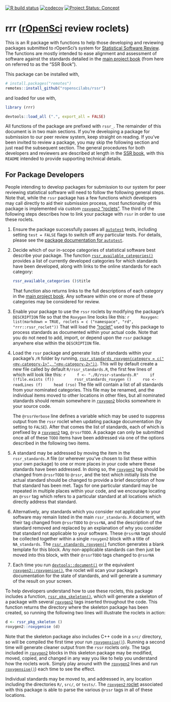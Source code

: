 <!-- badges: start -->
[![R build status](https://github.com/ropenscilabs/rssr/workflows/R-CMD-check/badge.svg)](https://github.com/ropenscilabs/rssr/actions)
[![codecov](https://codecov.io/gh/ropenscilabs/rssr/branch/master/graph/badge.svg)](https://codecov.io/gh/ropenscilabs/rssr)
[![Project Status:
Concept](https://www.repostatus.org/badges/latest/concept.svg)](https://www.repostatus.org/#concept)
<!-- badges: end -->


<!-- README.md is generated from README.Rmd. Please edit that file -->

# rrr ([**r**OpenSci](https://ropensci.org) **r**eview **r**oclets)

This is an R package with functions to help those developing and reviewing
packages submitted to rOpenSci's system for [Statistical Software
Review](https://ropenscilabs.github.io/statistical-software-review-book/index.html).
The functions are mostly intended to ease alignment and assessment of software
against the standards detailed in the [main project
book](https://ropenscilabs.github.io/statistical-software-review-book/index.html)
(from here on referred to as the "SSR Book").

This package can be installed with,

```r
# install.packages("remotes")
remotes::install_github("ropenscilabs/rssr")
```

and loaded for use with,
```r
library (rrr)
```
```r
devtools::load_all (".", export_all = FALSE)
```

All functions of the package are prefixed with `rssr_`. The remainder of this
document is in two main sections. If you're developing a package for submission
to our peer review system, keep straight on reading. If you've been invited to
review a package, you may skip the following section and just read the
subsequent section. The general procedures for both developers and reviewers
are described at length in the [SSR
book](https://ropenscilabs.github.io/statistical-software-review-book/index.html),
with this `README` intended to provide supporting technical details.

## For Package Developers

People intending to develop packages for submission to our system for peer
reviewing statistical software will need to follow the following general steps.
Note that, while the `rssr` package has a few functions which developers may
call directly to aid their submission process, most functionality of this
package is implemented via custom [`roxygen2`
"roclets"](https://roxygen2.r-lib.org). The third of the following steps
describes how to link your package with `rssr` in order to use these roclets.

1. Ensure the package successfully passes all
   [`autotest`](https://github.com/ropenscilabs/autotest) tests, including
   setting `test = FALSE` flags to switch off any particular tests. For
   details, please see the [package documentation for
   `autotest`](https://ropenscilabs.github.io/autotest/).
2. Decide which of our in-scope categories of statistical software best
   describe your package. The function
   [`rssr_available_categories()`](https://ropenscilabs.github.io/statistical-software-review/reference/rssr_available_categories.html)
   provides a list of currently developed categories for which standards
   have been developed, along with links to the online standards for each
   category:

    ```r
    rssr_available_categories ()$title
    ```
    That function also returns links to the full descriptions of each category
    in the [main project
    book](https://ropenscilabs.github.io/statistical-software-review-book/index.html).
    Any software within one or more of these categories may be considered for
    review. 
3. Enable your package to use the `rssr` roclets by modifying the package's
   `DESCRIPTION` file so that the `Roxygen` line looks like this:
    ```r
    Roxygen: list(markdown = TRUE, roclets = c ("namespace", "rd", "rrr::rssr_roclet"))
    ```
    That will load the ["roclet"](https://roxygen2.r-lib.org) used by this
    package to process standards as documented within your actual code. Note
    that you do not need to add, import, or depend upon the `rssr` package
    anywhere else within the `DESCRIPTION` file.
4. Load the `rssr` package and generate lists of standards within your
   package's `/R` folder by running,
   [`rssr_standards_roxygen(category = c("<my-category-1>", "<my-category-2>"))`](https://ropenscilabs.github.io/statistical-software-review/reference/rssr_standards_roxygen.html).
   This will by default create a new file called by default
   `R/rssr_standards.R`, the first few lines of which will look like this:
    ```r
    f <- "./R/rssr-standards.R"
    if (!file.exists (f))
        rssr_standards_roxygen ()
    rso <- readLines (f)
    head (rso)
    ```
    The file will contain a list of all standards from your nominated
    categories. This file may be renamed, and the individual items moved to
    other locations in other files, but all nominated standards should remain
    somewhere in [`roxygen2`](https://roxygen2.r-lib.org) blocks somewhere in
    your source code.

    The `@rssrVerbose` line defines a variable which may be used to suppress
    output from the `rssr` roclet when updating package documentation (by
    setting to `FALSE`). After that comes the list of standards, each of which
    is prefixed by a [`roxygen2`](https://roxygen2.r-lib.org) tag, `@rssrTODO`.
    A package can only be submitted once all of these `TODO` items have been
    addressed via one of the options described in the following two items.
5. A standard may be addressed by moving the item in the `rssr_standards.R`
   file (or wherever you've chosen to list these within your own package) to
   one or more places in your code where these standards have been addressed.
   In doing so, the [`roxygen2`](https://roxygen2.r-lib.org) tag should be
   changed from `@rssrTODO` to `@rssr`, and the text which initially lists the
   actual standard should be changed to provide a brief description of how that
   standard has been met. Tags for one particular standard may be repeated in
   multiple places within your code, and we encourage locating an `@rssr` tag
   which refers to a particular standard at all locations which directly
   address that standard.
6. Alternatively, any standards which you consider not applicable to your
   software may remain listed in the main `rssr_standards.R` document, with
   their tag changed from `@rssrTODO` to `@rssrNA`, and the description of the
   standard removed and replaced by an explanation of why you consider that
   standard not applicable to your software. These `@rssrNA` tags should be
   collected together within a single `roxygen2` block with a title of
   `NA_standards`. The
   [`rssr_standards_roxygen()`](https://ropenscilabs.github.io/statistical-software-review/reference/rssr_standards_roxygen.html)
   function generates a blank template for this block. Any non-applicable
   standards can then just be moved into this block, with their `@rssrTODO`
   tags changed to `@rssrNA` 
7. Each time you run 
    [`devtools::document()`](https://devtools.r-lib.org/reference/document.html)
    or the equivalent
    [`roxygen2::roxygenise()`](https://roxygen2.r-lib.org/reference/roxygenize.html),
    the roclet will scan your package's documentation for the state of
    standards, and will generate a summary of the result on your screen.

To help developers understand how to use these roclets, this package includes a
function,
[`rssr_pkg_skeleton()`](https://ropenscilabs.github.io/rssr/reference/rssr_pkg_skeleton.html),
which will generate a skeleton of a package with several
[`roxygen2`](https://roxygen2.r-lib.org) tags inserted throughout the code.
This function returns the directory where the skeleton package has been
created, so running the following two lines will illustrate the roclets in
action:

```r
d <- rssr_pkg_skeleton ()
roxygen2::roxygenise (d)
```

Note that the skeleton package also includes C++ code in a `src/` directory, so
will be compiled the first time your run
[`roxygensise()`](https://roxygen2.r-lib.org/reference/roxygenize.html)).
Running a second time will generate cleaner output from the `rssr` roclets
only. The tags included in 
[`roxygen2`](https://roxygen2.r-lib.org/) blocks in this skeleton package may
be modified, moved, copied, and changed in any way you like to help you
understand how the roclets work. Simply play around with the 
[`roxygen2`](https://roxygen2.r-lib.org/) lines and run 
[`roxygensise()`](https://roxygen2.r-lib.org/reference/roxygenize.html)) each
time to see the effect.

Individual standards may be moved to, and addressed in, any location
including the directories `R/`, `src/`, or `tests/`. The [`roxygen2`
roclet](https://roxygen2.r-lib.org) associated with this package is able to
parse the various `@rssr` tags in all of these locations.

